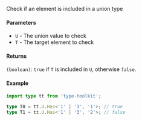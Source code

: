 Check if an element is included in a union type

#### Parameters

- `U` - The union value to check
- `T` - The target element to check

#### Returns

`(boolean)`: `true` if `T` is included in `U`, otherwise `false`.

#### Example

```ts
import type tt from 'type-toolkit';

type T0 = tt.U.Has<'1' | '3', '1'>; // true
type T1 = tt.U.Has<'1' | '3', '2'>; // false
```